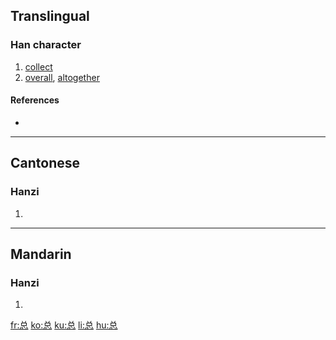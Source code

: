{{also|總}}
==Translingual==

===Han character===
{{Han char|rn=61|rad=心|as=05|sn=8|four=|canj=金口心 (CRP)}}

# [[collect]]
# [[overall]], [[altogether]]

====References====
* {{Han ref|kx=0383.111|hdz=10249.020|uh=603B|ud=24635}}

----

==Cantonese==

===Hanzi===
{{yue-hanzi|jyut=|y=jung2}}

# {{defn|Cantonese}}

----

==Mandarin==

===Hanzi===
{{cmn-hanzi|tra=總|pin=[[zǒng]] ([[zong3]])|wg=tsung<sup>3</sup>}}

# {{defn|Mandarin}}

[[fr:总]]
[[ko:总]]
[[ku:总]]
[[li:总]]
[[hu:总]]